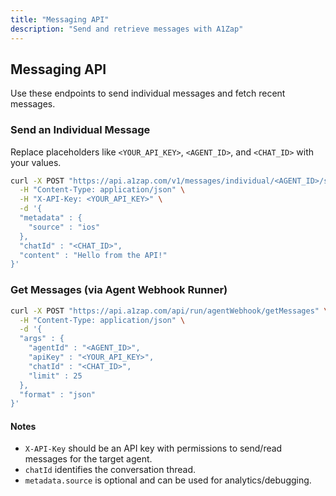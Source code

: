 ```yaml
---
title: "Messaging API"
description: "Send and retrieve messages with A1Zap"
---
```


## Messaging API

Use these endpoints to send individual messages and fetch recent messages.

### Send an Individual Message

Replace placeholders like `<YOUR_API_KEY>`, `<AGENT_ID>`, and `<CHAT_ID>` with your values.

```bash
curl -X POST "https://api.a1zap.com/v1/messages/individual/<AGENT_ID>/send" \
  -H "Content-Type: application/json" \
  -H "X-API-Key: <YOUR_API_KEY>" \
  -d '{
  "metadata" : {
    "source" : "ios"
  },
  "chatId" : "<CHAT_ID>",
  "content" : "Hello from the API!"
}'
```

### Get Messages (via Agent Webhook Runner)

```bash
curl -X POST "https://api.a1zap.com/api/run/agentWebhook/getMessages" \
  -H "Content-Type: application/json" \
  -d '{
  "args" : {
    "agentId" : "<AGENT_ID>",
    "apiKey" : "<YOUR_API_KEY>",
    "chatId" : "<CHAT_ID>",
    "limit" : 25
  },
  "format" : "json"
}'
```

#### Notes

- `X-API-Key` should be an API key with permissions to send/read messages for the target agent.
- `chatId` identifies the conversation thread.
- `metadata.source` is optional and can be used for analytics/debugging.

